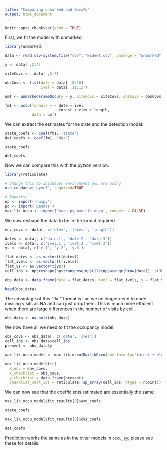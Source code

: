 ```yaml
---
title: "Comparing unmarked and OccuPy"
output: html_document
---
```


```r
knitr::opts_chunk$set(echo = TRUE)
```

First, we fit the model with unmarked:

```r
library(unmarked)

data <- read.csv(system.file("csv", "widewt.csv", package = "unmarked"))

y <- data[ ,2:4]

siteCovs <-  data[ ,5:7]

obsCovs <- list(date = data[ ,8:10],
                ivel = data[ ,11:13])

umf <- unmarkedFrameOccu(y = y, siteCovs = siteCovs, obsCovs = obsCovs)

fm1 <- occu(formula = ~ date + ivel
                      ~ forest + elev + length,
            data = umf)
```

We can extract the estimates for the state and the detection model:

```r
state_coefs <- coef(fm1, 'state')
det_coefs <- coef(fm1, 'det')

state_coefs
```

```r
det_coefs
```

Now we can compare this with the python version.

```r
library(reticulate)

# Change this to whichever environment you are using
use_condaenv('pymc3', required=TRUE)

# Imports:
np <- import('numpy')
pd <- import('pandas')
max_lik_occu <- import('occu_py.max_lik_occu', convert = FALSE)
```

We now reshape the data to be in the format required.

```r
env_covs <- data[, c('elev', 'forest', 'length')]

dates <- data[, c('date.1', 'date.2', 'date.3')]
ivels <- data[, c('ivel.1', 'ivel.2', 'ivel.3')]
ys <- data[, c('y.1', 'y.2', 'y.3')]

flat_dates <- as.vector(t(dates))
flat_ivels <- as.vector(t(ivels))
flat_ys <- as.vector(t(ys))
cell_ids <- np$reshape(np$transpose(np$tile(np$arange(nrow(data)), c(3L, 1L))), -1L)

obs_data <- data.frame(date = flat_dates, ivel = flat_ivels, y = flat_ys, cell_ids)

head(obs_data)
```

The advantage of this "flat" format is that we no longer need to code missing visits as NA and can just drop them. This is much more efficient when there are large differences in the number of visits by cell.

```r
obs_data <- na.omit(obs_data)
```

We now have all we need to fit the occupancy model:

```r
obs_covs <- obs_data[, c('date', 'ivel')]
cell_ids <- obs_data$cell_ids
present <- obs_data$y

max_lik_occu_model <- max_lik_occu$MaxLikOccu(env_formula='forest + elev + length', det_formula = 'date + ivel')

max_lik_occu_model$fit(
  X_env = env_covs, 
  X_checklist = obs_covs, 
  y_checklist = data.frame(present), 
  checklist_cell_ids = reticulate::np_array(cell_ids, dtype = np$int))
```

We can now see that the coefficients estimated are essentially the same:

```r
max_lik_occu_model$fit_results[0]$env_coefs
```

```r
state_coefs
```

```r
max_lik_occu_model$fit_results[0]$obs_coefs
```

```r
det_coefs
```

Prediction works the same as in the other models in `occu_py`; please see these for details.